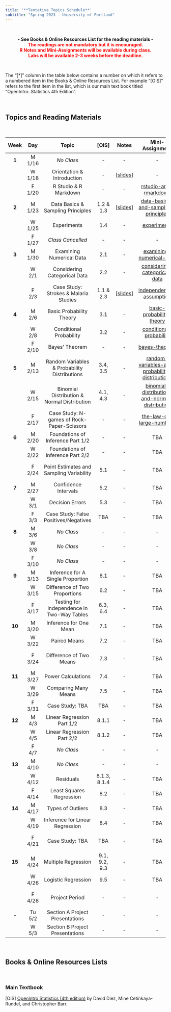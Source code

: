 ---
title: '**Tentative Topics Schedule**'
subtitle: "Spring 2023 - University of Portland"
---

<br>

<center>**- See Books & Online Resources List for the reading materials -**</center>

<center>[**The readings are not mandatory but it is encouraged.**]{style="color:red"}</center>

<center>[**R Notes and Mini-Assignments will be available during class.**]{style="color:red"}</center>

<center>[**Labs will be available 2-3 weeks before the deadline.**]{style="color:red"}</center>

<br>

The "[\*]" column in the table below contains a number on which it refers to a numbered item in the Books & Online Resources List. For example "[OIS]" refers to the first item in the list, which is our main text book titled "OpenIntro: Statistics 4th Edition".

<br>

## **Topics and Reading Materials**

<br>

| **Week** | **Day** |                  **Topic**                   |   **[OIS]**   |                                      Notes                                       |                                            **Mini-Assignment**                                            |                                     **Lab**                                      | **Project** |
|:-------:|:-------:|:-------:|:-------:|:-------:|:----------:|:-------:|:-------:|
|  **1**   | M 1/16  |                  *No Class*                  |      \-       |                                        \-                                        |                                                    \-                                                     |                                        \-                                        |     \-      |
|          | W 1/18  |          Orientation & Introduction          |      \-       |      [[slides](notes/1-orientation-and-introduction.html){target="_blank"}]      |                                                    \-                                                     |                                        \-                                        |     \-      |
|          | F 1/20  |            R Studio & R Markdown             |      \-       |                                        \-                                        |        [rstudio-and-rmarkdown](https://posit.cloud/spaces/326046/content/5260284){target="_blank"}        |                                        \-                                        |     \-      |
|  **2**   | M 1/23  |      Data Basics & Sampling Principles       |   1.2 & 1.3   |  [[slides](notes/2-data-basics-and-sampling-principles.html){target="_blank"}]   | [data-basics-and-sampling-principles](https://posit.cloud/spaces/326046/content/5272048){target="_blank"} |              [Lab 1](labs/lab1/intro_to_data.html){target="_blank"}              |     \-      |
|          | W 1/25  |                 Experiments                  |      1.4      |                                        \-                                        |             [experiments](https://posit.cloud/spaces/326046/content/5283000){target="_blank"}             |                                        \-                                        |     \-      |
|          | F 1/27  |              *Class Cancelled*               |      \-       |                                        \-                                        |                                                    \-                                                     |                                        \-                                        |     \-      |
|  **3**   | M 1/30  |           Examining Numerical Data           |      2.1      |                                        \-                                        |      [examining-numerical-data](https://posit.cloud/spaces/326046/content/5320677){target="_blank"}       |                                        \-                                        |     \-      |
|          |  W 2/1  |         Considering Categorical Data         |      2.2      |                                        \-                                        |    [considering-categorical-data](https://posit.cloud/spaces/326046/content/5338446){target="_blank"}     |                                        \-                                        |     \-      |
|          |  F 2/3  |    Case Study: Strokes & Malaria Studies     |   1.1 & 2.3   | [[slides](notes/3-case-study-strokes-and-malaria-studies.html){target="_blank"}] |       [independence-assumption](https://posit.cloud/spaces/326046/content/5350255){target="_blank"}       |                                    Lab 1 Due                                     | Phase 1 Due |
|  **4**   |  M 2/6  |           Basic Probability Theory           |      3.1      |                                        \-                                        |      [basic-probability-theory](https://posit.cloud/spaces/326046/content/5367853){target="_blank"}       |                                        \-                                        |     \-      |
|          |  W 2/8  |           Conditional Probability            |      3.2      |                                        \-                                        |       [conditional-probability](https://posit.cloud/spaces/326046/content/5383475){target="_blank"}       |                                        \-                                        |     \-      |
|          | F 2/10  |                Bayes' Theorem                |      \-       |                                        \-                                        |            [bayes-theorem](https://posit.cloud/spaces/326046/content/5394475){target="_blank"}            | [Lab 2](labs/lab2/probability-and-the-normal-distribution.html){target="_blank"} |     \-      |
|  **5**   | M 2/13  | Random Variables & Probability Distributions |   3.4, 3.5    |                                        \-                                        |    [random-variables-and-probability-distributions](https://posit.cloud/spaces/326046/content/5413426){target="_blank"}    |                                        \-                                        |     \-      |
|          | W 2/15  | Binomial Distribution & Normal Distribution  |   4.1, 4.3    |                                        \-                                        |                                                    [binomial-distribution-and-normal-distribution](https://posit.cloud/spaces/326046/content/5428958){target="_blank"}                                                    |                                        \-                                        |     \-      |
|          | F 2/17  |  Case Study: N-games of Rock-Paper-Scissors  |      -      |                                        \-                                        |                                                    [the-law-of-large-numbers](https://posit.cloud/spaces/326046/content/5444875){target="_blank"}                                                    |                                        \-                                        |     \-      |
|  **6**   | M 2/20  |      Foundations of Inference Part 1/2       |      \-       |                                        \-                                        |                                                     TBA                                                    |                                        \-                                        |     \-      |
|          | W 2/22  |      Foundations of Inference Part 2/2       |      \-       |                                        \-                                        |                                                    TBA                                                    |                                        \-                                        |     \-      |
|          | F 2/24  |   Point Estimates and Sampling Variability   |      5.1      |                                        \-                                        |                                                    TBA                                                    |                                    Lab 2 Due                                     | Phase 2 Due |
|  **7**   | M 2/27  |             Confidence Intervals             |      5.2      |                                        \-                                        |                                                    TBA                                                    |                                        \-                                        |     \-      |
|          |  W 3/1  |               Decision Errors                |      5.3      |                                        \-                                        |                                                    TBA                                                    |                                        \-                                        |     \-      |
|          |  F 3/3  |    Case Study: False Positives/Negatives     |      TBA      |                                        \-                                        |                                                    TBA                                                    |                                        \-                                        |     \-      |
|  **8**   |  M 3/6  |                  *No Class*                  |      \-       |                                        \-                                        |                                                    \-                                                     |                                        \-                                        |     \-      |
|          |  W 3/8  |                  *No Class*                  |      \-       |                                        \-                                        |                                                    \-                                                     |                                        \-                                        |     \-      |
|          | F 3/10  |                  *No Class*                  |      \-       |                                        \-                                        |                                                    \-                                                     |                                        \-                                        |     \-      |
|  **9**   | M 3/13  |      Inference for A Single Proportion       |      6.1      |                                        \-                                        |                                                    TBA                                                    |                                        \-                                        |     \-      |
|          | W 3/15  |        Difference of Two Proportions         |      6.2      |                                        \-                                        |                                                    TBA                                                    |                                        \-                                        |     \-      |
|          | F 3/17  |  Testing for Independence in Two-Way Tables  |   6.3, 6.4    |                                        \-                                        |                                                    TBA                                                    |                                        \-                                        |     \-      |
|  **10**  | M 3/20  |            Inference for One Mean            |      7.1      |                                        \-                                        |                                                    TBA                                                    |                                        \-                                        |     \-      |
|          | W 3/22  |                 Paired Means                 |      7.2      |                                        \-                                        |                                                    TBA                                                    |                                        \-                                        |     \-      |
|          | F 3/24  |           Difference of Two Means            |      7.3      |                                        \-                                        |                                                    TBA                                                    |                                    Lab 3 Due                                     | Phase 3 Due |
|  **11**  | M 3/27  |              Power Calculations              |      7.4      |                                        \-                                        |                                                    TBA                                                    |                                        \-                                        |     \-      |
|          | W 3/29  |             Comparing Many Means             |      7.5      |                                        \-                                        |                                                    TBA                                                    |                                        \-                                        |     \-      |
|          | F 3/31  |               Case Study: TBA                |      TBA      |                                        \-                                        |                                                    TBA                                                    |                                        \-                                        |     \-      |
|  **12**  |  M 4/3  |          Linear Regression Part 1/2          |     8.1.1     |                                        \-                                        |                                                    TBA                                                    |                                        \-                                        |     \-      |
|          |  W 4/5  |          Linear Regression Part 2/2          |     8.1.2     |                                        \-                                        |                                                    TBA                                                    |                                        \-                                        |     \-      |
|          |  F 4/7  |                  *No Class*                  |      \-       |                                        \-                                        |                                                    \-                                                     |                                        \-                                        |     \-      |
|  **13**  | M 4/10  |                  *No Class*                  |      \-       |                                        \-                                        |                                                    \-                                                     |                                        \-                                        |     \-      |
|          | W 4/12  |                  Residuals                   | 8.1.3, 8.1.4  |                                        \-                                        |                                                    TBA                                                    |                                        \-                                        |     \-      |
|          | F 4/14  |           Least Squares Regression           |      8.2      |                                        \-                                        |                                                    TBA                                                    |                                        \-                                        |     \-      |
|  **14**  | M 4/17  |              Types of Outliers               |      8.3      |                                        \-                                        |                                                    TBA                                                    |                                        \-                                        |     \-      |
|          | W 4/19  |       Inference for Linear Regression        |      8.4      |                                        \-                                        |                                                    TBA                                                    |                                        \-                                        |     \-      |
|          | F 4/21  |               Case Study: TBA                |      TBA      |                                        \-                                        |                                                    TBA                                                    |                                    Lab 4 Due                                     | Phase 4 Due |
|  **15**  | M 4/24  |             Multiple Regression              | 9.1, 9.2, 9.3 |                                        \-                                        |                                                    TBA                                                    |                                        \-                                        |     \-      |
|          | W 4/26  |             Logistic Regression              |      9.5      |                                        \-                                        |                                                    TBA                                                    |                                        \-                                        |     \-      |
|          | F 4/28  |                Project Period                |      \-       |                                        \-                                        |                                                    \-                                                     |                                    Lab 5 Due                                     | Phase 5 Due |
|  **-**   | Tu 5/2  |       Section A Project Presentations        |      \-       |                                        \-                                        |                                                    \-                                                     |                                        \-                                        |     \-      |
|          |  W 5/3  |       Section B Project Presentations        |      \-       |                                        \-                                        |                                                    \-                                                     |                                        \-                                        |     \-      |

<br>

## **Books & Online Resources Lists**

<br>

### Main Textbook

[OIS] [OpenIntro Statistics (4th edition)](https://www.openintro.org/book/os/){target="_blank"} by David Diez, Mine Cetinkaya-Rundel, and Christopher Barr.
